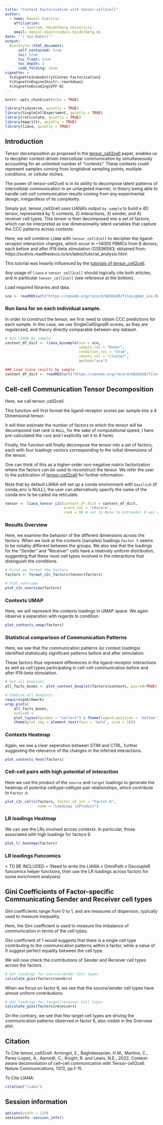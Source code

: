 ```yaml
---
title: "Context Factorisation with tensor-cell2cell"
author:
  - name: Daniel Dimitrov
    affiliation:
        - Saezlab, Heidelberg University
    email: daniel.dimitrov@uni-heidelberg.de
date: "`r Sys.Date()`"
output: 
  BiocStyle::html_document:
      self_contained: true
      toc: true
      toc_float: true
      toc_depth: 3
      code_folding: show
vignette: >
  %\VignetteIndexEntry{Contex Factorization}
  %\VignetteEngine{knitr::rmarkdown}
  %\VignetteEncoding{UTF-8}
---
```


```r
knitr::opts_chunk$set(echo = TRUE)

library(tidyverse, quietly = TRUE)
library(SingleCellExperiment, quietly = TRUE)
library(reticulate, quietly = TRUE)
library(magrittr, quietly = TRUE)
library(liana, quietly = TRUE)
```

## Introduction
Tensor decomposition as proposed in the [tensor_cell2cell](https://www.nature.com/articles/s41467-022-31369-2#ref-CR5) paper, 
enables us to decipher context-driven intercellular communication by simultaneously
accounting for an unlimited number of "contexts". These contexts could represent
samples coming from longtidinal sampling points, multiple conditions, or cellular niches.

The power of tensor-cell2cell is in its ability to decompose latent patterns of
intercellular communication in an untargeted manner, in theory being able to handle
cell-cell communication results coming from any experimental design, irregardless
of its complexity.

Simply put, tensor_cell2cell uses LIANA's output `by sample` to build a 4D tensor,
represented by 1) contexts, 2) interactions, 3) sender, and 4) receiver cell types.
This tensor is then decomposed into a set of factors, which can be interpreted as
low dimensionality latent variables that capture the CCC patterns across contexts.
  

Here, we will combine `LIANA` with `tensor_cell2cell` to decipher the ligand-receptor
interaction changes, which occur in ~14000 PBMCs from 8 donors, each before and after IFN-beta stimulation (GSE96583; obtained from: https://scelvis.readthedocs.io/en/latest/tutorial_analysis.html.


This tutorial was heavily influenced by the [tutorials of tensor_cell2cell](https://earmingol.github.io/cell2cell/tutorials/ASD/01-Tensor-Factorization-ASD/).

Any usage of `liana` x `tensor_cell2cell` should logically cite both articles,
and in particular `tensor_cell2cell` (see reference at the bottom).


Load required libraries and data.
```r
sce <- readRDS(url("https://zenodo.org/record/6826420/files/pbmc_sce.RDS?download=1"))
```


### Run liana for on each individual sample.

In order to construct the tensor, we first need to obtain CCC predictions for 
each sample. In this case, we use SingleCellSignalR scores, as they are
regularized, and theory directly comparable between any dataset.
```r
# Run LIANA by sample
context_df_dict <- liana_bysample(sce = sce,
                                  sample_col = "Donor", 
                                  condition_col = "stim",
                                  idents_col = "cluster",
                                  method="sca")
```


```r
### Load liana results by sample
context_df_dict <- readRDS(url("https://zenodo.org/record/6826420/files/pbmcs_lrs.RDS?download=1"))
```


## Cell-cell Communication Tensor Decomposition
Here, we call tensor_cell2cell.

This function will first format the ligand-receptor scores per sample into a 
4 Dimensional tensor.

It will then estimate the number of factors to which the tensor
will be decomposed (set rank is `NULL`, for the sake of computational speed,
I have pre-calculated the `rank` and I explicitly set it to 8 here). 

Finally, the function will finally decompose the tensor into a set of factors, 
each with four loadings vectors corresponding to the initial dimensions of the tensor.

One can think of this as a higher-order non-negative matrix factorization where
the factors can be used to reconstruct the tensor. We refer the user to the
publication of [tensor-cell2cell](https://www.nature.com/articles/s41467-022-31369-2) for further information.

Note that by default LIANA will set up a conda environment with `basilisk`
(if conda_env is NULL), the user can alternatively specify the name of the conda env
to be called via reticulate.
```r
tensor <- liana_tensor_c2c(context_df_dict = context_df_dict,
                           score_col = 'LRscore',
                           rank = 8) # set to None to estimate! 8 was estimated!
```


### Results Overview

Here, we examine the behavior of the different dimensions across the factors.
When we look at the contexts (samples) loadings `Factor 5` seems to be notably
different between the groups. We also see that the loadings for the "Sender" and
"Receiver" cells have a relatively uniform distribution, suggesting that these most
cell types involved in the interactions that distinguish the conditions.

```r
# First we format the factors
factors <- format_c2c_factors(tensor$factors)

# Plot overview
plot_c2c_overview(factors)
```

### Contexts UMAP

Here, we will represent the contexts loadings in UMAP space. We again
observe a separation with regards to condition.
```r
plot_contexts_umap(factors)
```

### Statistical comparison of Communication Patterns
Here, we see that the communication patterns (or context loadings) identified 
statistically significant patterns before and after stimulation.

These factors thus represent differences in the ligand-receptor interactions
as well as cell types participating in cell-cell communication before
and after IFN-beta stimulation.


```r
# Get all boxplots
all_facts_boxes <- plot_context_boxplot(factors$contexts, paired=TRUE)

# Combine all boxplots
require(patchwork)
wrap_plots(
    all_facts_boxes,
    ncol=4) +
    plot_layout(guides = "collect") & theme(legend.position = 'bottom') +
    theme(plot.tag = element_text(face = 'bold', size = 16))

```



### Contexts Heatmap

Again, we see a clear seperation between STIM and CTRL, further suggesting the
relevance of the changes in the inferred interactions.
```r

plot_contexts_heat(factors)

```


### Cell-cell pairs with high potential of interaction

Here we use the product of the `source` and `target` loadings to generate the
heatmap of potential celltype-celltype pair relationships, which contribute to
`Factor.6`.
```r

plot_c2c_cells(factors, factor_of_int = "Factor.6",
               name = "Loadings \nProduct")
```

   

### LR loadings Heatmap
We can see the LRs involved across contexts.
In particular, those associated with high loadings for factors 6.
```r
plot_lr_heatmap(factors)
```
  
### LR loadings Funcomics
< TO BE INCLUDED >
(Need to write the LIANA x OmniPath x DecoupleR funcomics helper functions,
then use the LR loadings across factors for some enrichment analyses)


## Gini Coefficients of Factor-specific Communicating Sender and Receiver cell types

Gini coefficients range from 0 to 1, and are measures of dispersion,
typically used to measure inequality.

Here, the Gini coefficient is used to measure the imbalance of communication 
in terms of the cell types.

Gini coefficient of 1 would suggests that there is a single cell type contributing
to the communication patterns within a factor, while a value of 0 suggest perfect
equality between the cell type.

We will now check the contributions of Sender and Receiver cell types across
the factors.
```r
# Get loadings for source/sender Cell types
calculate_gini(factors$senders)
```
When we focus on factor 6, we see that the source/sender cell types have almost
uniform contributions


```r
# Get loadings for target/receiver Cell types
calculate_gini(factors$receivers)
```
On the contrary, we see that few target cell types are driving the communication
patterns observed in factor 6, also visible in the Overview plot.


## Citation

To Cite tensor_cell2cell:
Armingol, E., Baghdassarian, H.M., Martino, C., Perez-Lopez, A., Aamodt, C., Knight, R. and Lewis, N.E., 2022. Context-aware deconvolution of cell–cell communication with Tensor-cell2cell. Nature Communications, 13(1), pp.1-15.

To Cite LIANA:
```r
citation("liana")
```

## Session information
```r
options(width = 120)
sessioninfo::session_info()
```

